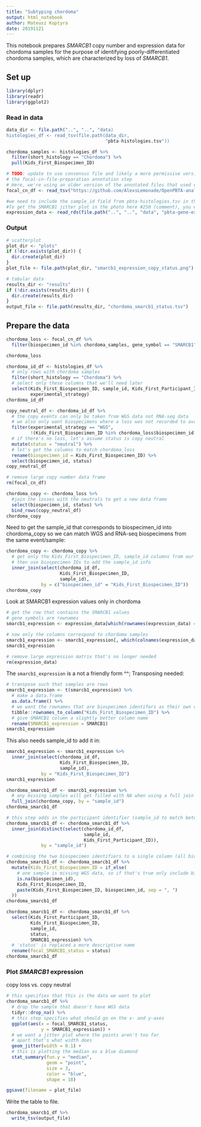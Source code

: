 ```yaml
---
title: "Subtyping chordoma"
output: html_notebook
author: Mateusz Koptyra 
date: 20191121
---
```


This notebook prepares _SMARCB1_ copy number and expression data for chordoma samples for the purpose of identifying poorly-differentiated chordoma samples, which are characterized by loss of _SMARCB1_.

## Set up

```r
library(dplyr)
library(readr)
library(ggplot2)
```

### Read in data

```r
data_dir <- file.path("..", "..", "data)
histologies_df <- read_tsv(file.path(data_dir,
                                     "pbta-histologies.tsv"))
```
```r
chordoma_samples <- histologies_df %>%
  filter(short_histology == "Chordoma") %>% 
  pull(Kids_First_Biospecimen_ID)
```

```r
# TODO: update to use consensus file and likely a more permissive version of 
# the focal-cn-file-preparation annotation step
# Here, we're using an older version of the annotated files that used exons
focal_cn_df <- read_tsv("https://github.com/AlexsLemonade/OpenPBTA-analysis/raw/fa214291713575be7fd20c92374b268870f4173f/analyses/focal-cn-file-preparation/results/cnvkit_annotated_cn_autosomes.tsv.gz")
```

```r
#we need to include the sample_id field from pbta-histologies.tsv in the final table (field will allow #us to map between RNA-seq (e.g., SMARCB1 expression values) and WGS data (e.g., SMARCB1 focal copy #number status) from the same event for a given individual).
#To get the SMARCB1 jitter plot in the photo here #250 (comment), you will first need to read in the #collapsed expression data
expression_data <- read_rds(file.path("..", "..", "data", "pbta-gene-expression-rsem-fpkm-collapsed.stranded.rds"))
```

### Output

```r
# scatterplot
plot_dir <- "plots"
if (!dir.exists(plot_dir)) {
  dir.create(plot_dir)
}
plot_file <- file.path(plot_dir, "smarcb1_expression_copy_status.png")

# tabular data
results_dir <- "results"
if (!dir.exists(results_dir)) {
  dir.create(results_dir)
}
output_file <- file.path(results_dir, "chordoma_smarcb1_status.tsv")
```

## Prepare the data

```r
chordoma_loss <- focal_cn_df %>% 
  filter(biospecimen_id %in% chordoma_samples, gene_symbol == "SMARCB1")

chordoma_loss 
```

```r
chordoma_id_df <- histologies_df %>% 
  # only rows with chordoma samples
  filter(short_histology == "Chordoma") %>%
  # select only these columns that we'll need later
  select(Kids_First_Biospecimen_ID, sample_id, Kids_First_Participant_ID,
         experimental_strategy)
chordoma_id_df
```

```r
copy_neutral_df <- chordoma_id_df %>% 
  # the copy events can only be taken from WGS data not RNA-seq data
  # we also only want biospecimens where a loss was not recorded to avoid duplicates
  filter(experimental_strategy == "WGS",
         !(Kids_First_Biospecimen_ID %in% chordoma_loss$biospecimen_id)) %>%
  # if there's no loss, let's assume status is copy neutral
  mutate(status = "neutral") %>%
  # let's get the columns to match chordoma_loss
  rename(biospecimen_id = Kids_First_Biospecimen_ID) %>%
  select(biospecimen_id, status)
copy_neutral_df
```

```r
# remove large copy number data frame
rm(focal_cn_df)
```

```r
chordoma_copy <- chordoma_loss %>% 
  #join the losses with the neutrals to get a new data frame
  select(biospecimen_id, status) %>%
  bind_rows(copy_neutral_df)
chordoma_copy
```

Need to get the sample_id that corresponds to biospecimen_id into chordoma_copy so we can match WGS and RNA-seq biospecimens from the same event/sample:
```r
chordoma_copy <- chordoma_copy %>%
  # get only the Kids_First_Biospecimen_ID, sample_id columns from our identifier data.frame
  # then use biospecimen IDs to add the sample_id info
  inner_join(select(chordoma_id_df,
                    Kids_First_Biospecimen_ID,
                    sample_id),
             by = c("biospecimen_id" = "Kids_First_Biospecimen_ID"))
chordoma_copy
```

Look at SMARCB1 expression values only in chordoma

```r
# get the row that contains the SMARCB1 values
# gene symbols are rownames
smarcb1_expression <- expression_data[which(rownames(expression_data) == "SMARCB1"), ]

# now only the columns correspond to chordoma samples
smarcb1_expression <- smarcb1_expression[, which(colnames(expression_data) %in% chordoma_samples) ]
smarcb1_expression
```

```r
# remove large expression matrix that's no longer needed
rm(expression_data)
```

The `smarcb1_expression` is a not a friendly form ^^; Transposing needed: 

```r
# transpose such that samples are rows
smarcb1_expression <- t(smarcb1_expression) %>%
  # make a data.frame
  as.data.frame() %>%
  # we want the rownames that are biospecimen identifers as their own column called Kids_First_Biospecimen_ID
  tibble::rownames_to_column("Kids_First_Biospecimen_ID") %>%
  # give SMARCB1 column a slightly better column name
  rename(SMARCB1_expression = SMARCB1)
smarcb1_expression
```
This also needs sample_id to add it in:

```r
smarcb1_expression <- smarcb1_expression %>%
  inner_join(select(chordoma_id_df,
                    Kids_First_Biospecimen_ID,
                    sample_id),
             by = "Kids_First_Biospecimen_ID")
smarcb1_expression
```

```r
chordoma_smarcb1_df <- smarcb1_expression %>%
  # any missing samples will get filled with NA when using a full join
  full_join(chordoma_copy, by = "sample_id")
chordoma_smarcb1_df
```

```r
# this step adds in the participant identifier (sample_id to match between the two data.frame)
chordoma_smarcb1_df <- chordoma_smarcb1_df %>%
  inner_join(distinct(select(chordoma_id_df, 
                             sample_id, 
                             Kids_First_Participant_ID)),
             by = "sample_id")

# combining the two biospecimen identifiers to a single column (all biospecimen IDs for a sampl separated by a comma)
chordoma_smarcb1_df <- chordoma_smarcb1_df %>%
  mutate(Kids_First_Biospecimen_ID = if_else(
    # one sample is missing WGS data, so if that's true only include biospecimen ID from RNA-seq
    is.na(biospecimen_id),
    Kids_First_Biospecimen_ID,
    paste(Kids_First_Biospecimen_ID, biospecimen_id, sep = ", ")
  ))
chordoma_smarcb1_df
```

```r
chordoma_smarcb1_df <- chordoma_smarcb1_df %>%
  select(Kids_First_Participant_ID, 
         Kids_First_Biospecimen_ID, 
         sample_id,
         status,
         SMARCB1_expression) %>%
  # 'status' is replaced a more descriptive name
  rename(focal_SMARCB1_status = status)
chordoma_smarcb1_df
```

### Plot _SMARCB1_ expression

copy loss vs. copy neutral 

```r
# this specifies that this is the data we want to plot
chordoma_smarcb1_df %>%
  # drop the sample that doesn't have WGS data
  tidyr::drop_na() %>%
  # this step specifies what should go on the x- and y-axes
  ggplot(aes(x = focal_SMARCB1_status,
             y = SMARCB1_expression)) +
  # we want a jitter plot where the points aren't too far 
  # apart that's what width does
  geom_jitter(width = 0.1) +
  # this is plotting the median as a blue diamond
  stat_summary(fun.y = "median", 
               geom = "point", 
               size = 3, 
               color = "blue", 
               shape = 18)
```

```r
ggsave(filename = plot_file)
```

Write the table to file.

```r
chordoma_smarcb1_df %>%
  write_tsv(output_file)
```
